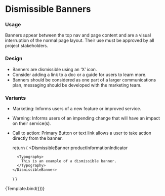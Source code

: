 
<Meta title="UI Elements/Notifications/Dismissible Banners" component={DismissibleBanner} />

# Dismissible Banners
### Usage
Banners appear between the top nav and page content and are a visual interruption of the normal page layout. Their use must be approved by all project stakeholders.

### Design
- Banners are dismissible using an ‘X’ icon.
- Consider adding a link to a doc or a guide for users to learn more.
- Banners should be considered as one part of a larger communications plan, messaging should be developed with the marketing team.

### Variants
- Marketing: Informs users of a new feature or improved service. 
- Warning: Informs users of an impending change that will have an impact on their service(s).
- Call to action: Primary Button or text link allows a user to take action directly from the banner. 

    return (
    <DismissibleBanner
        productInformationIndicator
    >
        <Typography>
          This is an example of a dismissible banner.
        </Typography>
      </DismissibleBanner>
    )
}

<Canvas>
    <Story name="DismissibleBanner">
        {Template.bind({})}
    </Story>
</Canvas>